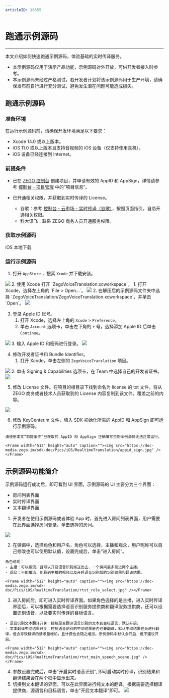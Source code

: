 ```yaml
---
articleID: 16655
---
```

# 跑通示例源码

- - -


本文介绍如何快速跑通示例源码，体验基础的实时传译服务。

<Warning title="注意">

- 本示例源码仅用于演示产品功能，示例源码对外开放，可供开发者接入时参考。
- 本示例源码未经过严格测试，若开发者计划将该示例源码用于生产环境，请确保发布前自行进行充分测试，避免发生潜在问题可能造成损失。

</Warning>



## 跑通示例源码

### 准备环境

在运行示例源码前，请确保开发环境满足以下要求：
- Xcode 14.0 或以上版本。
- iOS 11.0 或以上版本且支持音视频的 iOS 设备（仅支持使用真机）。
- iOS 设备已经连接到 Internet。

### 前提条件

- 已在 [ZEGO 控制台](https://console.zego.im) 创建项目，并申请有效的 AppID 和 AppSign，详情请参考 [控制台 - 项目管理](/console/project-info) 中的“项目信息”。
- 已开通相关权限，并获取到实时传译的 License。

    - 谷歌：参考 [控制台 - 云市场 - 实时传译（谷歌）](/console/cloud-market/real-time-translation/google)，按照页面指引，自助开通相关权限。
    - 科大讯飞：联系 ZEGO 商务人员开通服务权限。

### 获取示例源码

<Card title="示例 Demo 源码" href="https://artifact-demo.zego.im/zegorealtimetranslation/iOS/sourceCode/ZegoRealtimeTranslationDemo.zip">
iOS 本地下载
</Card>

### 运行示例源码

1. 打开 `AppStore` ，搜索 `Xcode` 并下载安装。
<Frame width="512" height="auto" caption=""><img src="https://doc-media.zego.im/sdk-doc/Pics/iOS/GoClass/appstore-xcode.png" /></Frame>
2. 使用 Xcode 打开 `ZegoVoiceTranslation.xcworkspace`。
    1. 打开 Xcode，选择左上角的 `File > Open...`。
<Frame width="512" height="auto" caption=""><img src="https://doc-media.zego.im/sdk-doc/Pics/iOS/GoClass/xcode-open-file.png" /></Frame>
    2. 在解压后的示例源码文件夹中选择 `ZegoVoiceTranslation/ZegoVoiceTranslation.xcworkspace`，并单击`Open`。
<Frame width="512" height="auto" caption=""><img src="https://doc-media.zego.im/sdk-doc/Pics/iOS/RealtimeTranslation/2441669192992_workspace.jpg" /></Frame>

3. 登录 Apple ID 账号。
    1. 打开 Xcode，选择左上角的 `Xcode` > `Preference`。
    2. 单击 `Account` 选项卡，单击左下角的 `+` 号，选择添加 Apple ID 后单击 `Continue`。
<Frame width="512" height="auto" caption=""><img src="https://doc-media.zego.im/sdk-doc/Pics/iOS/GoClass/xcode-account.png" /></Frame>
    3. 输入 Apple ID 和密码进行登录。
<Frame width="512" height="auto" caption=""><img src="https://doc-media.zego.im/sdk-doc/Pics/iOS/GoClass/xcode-login-apple-id.png" /></Frame>

4. 修改开发者证书和 Bundle Identifier。
    1. 打开 Xcode，单击左侧的 `ZegoVoiceTranslation` 项目。
<Frame width="512" height="auto" caption=""><img src="https://doc-media.zego.im/sdk-doc/Pics/iOS/RealtimeTranslation/xcode_select_project.jpg" /></Frame>
    2. 单击 Signing & Capabilities 选项卡，在 Team 中选择自己的开发者证书。
<Frame width="512" height="auto" caption=""><img src="https://doc-media.zego.im/sdk-doc/Pics/iOS/RealtimeTranslation/sign_capabilities.jpg" /></Frame>

5. 修改 License 文件。在项目的根目录下找到命名为 license 的 txt 文件，将从 ZEGO 商务或者技术人员获取到的 License 内容复制到该文件，覆盖之前的内容。
<Frame width="512" height="auto" caption=""><img src="https://doc-media.zego.im/sdk-doc/Pics/iOS/RealtimeTranslation/replace_license.jpg" /></Frame>

6. 修改 KeyCenter.m 文件，填入 SDK 初始化所需的 AppID 和 AppSign 即可运行示例源码。

<Warning title="注意">


    请使用本文“前提条件”已获取的 AppID 和 AppSign 正确填写否则示例源码无法正常运行。

</Warning>



    <Frame width="512" height="auto" caption=""><img src="https://doc-media.zego.im/sdk-doc/Pics/iOS/RealtimeTranslation/appid_sign.jpg" /></Frame>

## 示例源码功能简介

示例源码运行成功后，即可看到 UI 界面，示例源码的 UI 主要分为三个界面：

- 房间列表界面
- 实时传译界面
- 文本翻译界面

1. 开发者在使用示例源码或者体验 App 时，首先进入房间列表界面，用户需要在此界面选择房间登录，单击选择的房间。
<Frame width="512" height="auto" caption=""><img src="https://doc-media.zego.im/sdk-doc/Pics/iOS/RealtimeTranslation/room_list.jpg" /></Frame>

2. 在弹窗中，选择角色和用户名，角色可以选择，主播和观众，用户昵称可以自己修改也可以使用默认值，设置完成后，单击“进入房间”。

<Note title="说明">


    角色说明：
    - 主播：可以推流，且可以开启语音识别推送出去，一个房间最多能进两个主播。
    - 观众：不能推流，能看到主播的视频以及开启语音识别后的识别结果和翻译结果。

</Note>



    <Frame width="512" height="auto" caption=""><img src="https://doc-media.zego.im/sdk-doc/Pics/iOS/RealtimeTranslation/rtvt_role_select.jpg" /></Frame>


3. 进入房间后，即可进入实时传译界面。如果角色选择的是主播，进入实时传译界面后，可以根据需要选择语音识别服务提供商和翻译服务提供商，还可以设置识别语音，以及要实时传译的目标语言。

<Note title="说明">


    - 语音识别文本翻译开关：控制是否翻译语言识别的文本到目标语言，默认开启。
    - 文本翻译中间结果开关：控制语音识别的中间结果是否也要翻译，默认中间结果也会进行翻译，但会导致翻译的请求量增加，且计费也会随之增加。示例源码中默认会开启，但不建议开启。

</Note>



    <Frame width="512" height="auto" caption=""><img src="https://doc-media.zego.im/sdk-doc/Pics/iOS/RealtimeTranslation/rtvt_main_speech_scene.jpg" /></Frame>


4. 参数设置完成后，单击"开启实时语音识别", 即可启动实时传译，识别结果和翻译结果会在两个框中显示出来。
5. 切换到文本翻译的界面，可以在此界面进行纯文本的翻译，根据需要选择翻译提供商，源语言和目标语言，单击"开启文本翻译"即可。
    <Frame width="512" height="auto" caption=""><img src="https://doc-media.zego.im/sdk-doc/Pics/iOS/RealtimeTranslation/rtvt_text_translation_scene.jpg" /></Frame>
